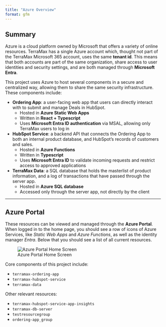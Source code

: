 ```yaml
---
title: "Azure Overview"
format: gfm
---
```


## Summary

Azure is a cloud platform owned by Microsoft that offers a variety of online resources.  TerraMax has a single Azure account which, thought not part of the TerraMax Microsoft 365 account, uses the same **tenant id**.  This means that both accounts are part of the same organization, share access to user identities and security settings, and are both managed through **Microsoft Entra**.

This project uses Azure to host several components in a secure and centralized way, allowing them to share the same security infrastructure. These components include:

- **Ordering App**: a user-facing web app that users can directly interact with to submit and manage Deals in HubSpot.  
    - Hosted in **Azure Static Web Apps**
    - Written in **React + Typescript**
    - Uses **Microsoft Entra ID authentication** via MSAL, allowing only TerraMax users to log in

- **HubSpot Service**: a backend API that connects the Ordering App to both an internal product database, and HubSpot's records of customers and sales.
    - Hosted in **Azure Functions**
    - Written in **Typescript**
    - Uses **Microsoft Entra ID** to validate incoming requests and restrict access to approved applications

- **TerraMax Data**: a SQL database that holds the masterlist of product information, and a log of transactions that have passed through the server app.
    - Hosted in **Azure SQL database**
    - Accessed only through the server app, not directly by the client

---

## Azure Portal
These resources can be viewed and managed through the **Azure Portal**.  When logged in to the home page, you should see a row of icons of Azure Services, like *Static Web Apps* and *Azure Functions*, as well as the identity manager *Entra*.  Below that you should see a list of all current resources.

![Azure Portal Home Screen](/images/azure-portal-home.jpg)

Core components of this project include:

- `terramax-ordering-app`
- `terramax-hubspot-service`
- `terramax-data`

Other relevant resources:

- `terramax-hubspot-service-app-insights`
- `terramax-db-server`
- `testresourcegroup`
- `ordering-app_group`
